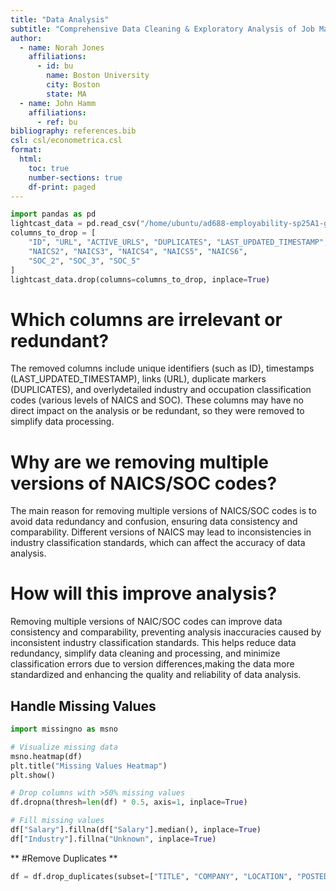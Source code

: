 ```yaml
---
title: "Data Analysis"
subtitle: "Comprehensive Data Cleaning & Exploratory Analysis of Job Market Trends"
author:
  - name: Norah Jones
    affiliations:
      - id: bu
        name: Boston University
        city: Boston
        state: MA
  - name: John Hamm
    affiliations:
      - ref: bu
bibliography: references.bib
csl: csl/econometrica.csl
format: 
  html:
    toc: true
    number-sections: true
    df-print: paged
---
```


```python
import pandas as pd
lightcast_data = pd.read_csv("/home/ubuntu/ad688-employability-sp25A1-group7.io/team7-project/lightcast_job_postings.csv")
columns_to_drop = [
    "ID", "URL", "ACTIVE_URLS", "DUPLICATES", "LAST_UPDATED_TIMESTAMP",
    "NAICS2", "NAICS3", "NAICS4", "NAICS5", "NAICS6",
    "SOC_2", "SOC_3", "SOC_5"
]
lightcast_data.drop(columns=columns_to_drop, inplace=True)
```

# Which columns are irrelevant or redundant?

The removed columns include unique identifiers (such as ID), timestamps (LAST_UPDATED_TIMESTAMP), links (URL), duplicate markers (DUPLICATES), and overlydetailed industry and occupation classification codes (various levels of NAICS and SOC). These columns may have no direct impact on the analysis or be redundant, so they were removed to simplify data processing.

# Why are we removing multiple versions of NAICS/SOC codes?
The main reason for removing multiple versions of NAICS/SOC codes is to avoid data redundancy and confusion, ensuring data consistency and comparability. Different versions of NAICS may lead to inconsistencies in industry classification standards, which can affect the accuracy of data analysis.

# How will this improve analysis?
Removing multiple versions of NAIC/SOC codes can improve data consistency and comparability, preventing analysis inaccuracies caused by inconsistent industry classification standards. This helps reduce data redundancy, simplify data cleaning and processing, and minimize classification errors due to version differences,making the data more standardized and enhancing the quality and reliability of data analysis.

## **Handle Missing Values**

```python
import missingno as msno

# Visualize missing data
msno.heatmap(df)
plt.title("Missing Values Heatmap")
plt.show()

# Drop columns with >50% missing values
df.dropna(thresh=len(df) * 0.5, axis=1, inplace=True)

# Fill missing values
df["Salary"].fillna(df["Salary"].median(), inplace=True)
df["Industry"].fillna("Unknown", inplace=True)
```

** #Remove Duplicates **
```python
df = df.drop_duplicates(subset=["TITLE", "COMPANY", "LOCATION", "POSTED"], keep="first")
```